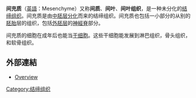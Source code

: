 '''间充质'''（[[英語|英語]]：Mesenchyme）又称'''间质'''、'''间叶'''、'''间叶组织'''，是一种未分化的[[结缔组织|结缔组织]]。间充质是由[[中胚层|中胚层]][[分化|分化]]而来的结缔组织。间充质也包括一小部分的从别的[[胚胎|胚胎]]层的组织，包括[[外胚层|外胚层]]的[[神經脊|神經脊]]部分。

间充质的细胞在成年后也能当[[干细胞|干细胞]]。这些干细胞能发展到淋巴组织，骨头组织，和软骨组织。

== 外部連結 ==
* [https://www.webcitation.org/5QWLFG7o5?url=http://www.ana.ed.ac.uk/anatomy/humat/notes/embryo/mesoderm/mesenchyme.htm Overview]
{{結締組織}}
{{Medicine-stub}}
[[Category:结缔组织|Category:结缔组织]]